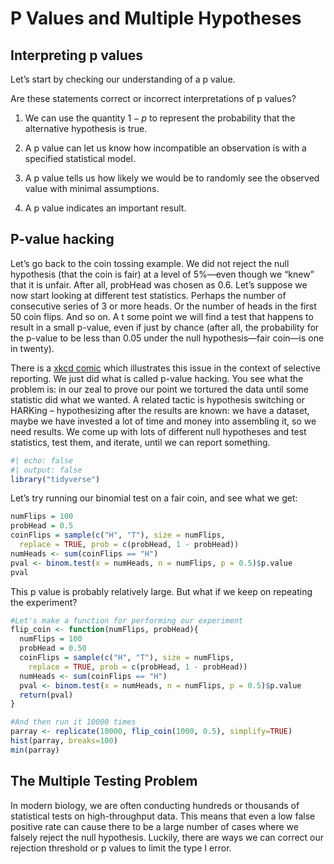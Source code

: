 # P Values and Multiple Hypotheses

## Interpreting p values

Let's start by checking our understanding of a p value.

::: {.callout-caution appearance="simple" icon="false"}
Are these statements correct or incorrect interpretations of p values?

1.  We can use the quantity $1-p$ to represent the probability that the alternative hypothesis is true.

2.  A p value can let us know how incompatible an observation is with a specified statistical model.

3.  A p value tells us how likely we would be to randomly see the observed value with minimal assumptions.

4.  A p value indicates an important result.
:::

## P-value hacking

Let’s go back to the coin tossing example. We did not reject the null hypothesis (that the coin is fair) at a level of 5%—even though we “knew” that it is unfair. After all, probHead was chosen as 0.6. Let’s suppose we now start looking at different test statistics. 
Perhaps the number of consecutive series of 3 or more heads. Or the number of heads in the first 50 coin flips. 
And so on. A
t some point we will find a test that happens to result in a small p-value, even if just by chance (after all, the probability for the p-value to be less than 0.05 under the null hypothesis—fair coin—is one in twenty).

There is a [xkcd comic](http://xkcd.com/882) which illustrates this issue in the context of selective reporting. We just did what is called p-value hacking. You see what the problem is: in our zeal to prove our point we tortured the data until some statistic did what we wanted. A related tactic is hypothesis switching or HARKing – hypothesizing after the results are known: we have a dataset, maybe we have invested a lot of time and money into assembling it, so we need results. We come up with lots of different null hypotheses and test statistics, test them, and iterate, until we can report something.

```r
#| echo: false
#| output: false
library("tidyverse")
```

Let's try running our binomial test on a fair coin, and see what we get:

```r
numFlips = 100
probHead = 0.5
coinFlips = sample(c("H", "T"), size = numFlips,
  replace = TRUE, prob = c(probHead, 1 - probHead))
numHeads <- sum(coinFlips == "H")
pval <- binom.test(x = numHeads, n = numFlips, p = 0.5)$p.value
pval
```
This p value is probably relatively large. 
But what if we keep on repeating the experiment?

```r
#Let's make a function for performing our experiment
flip_coin <- function(numFlips, probHead){
  numFlips = 100
  probHead = 0.50
  coinFlips = sample(c("H", "T"), size = numFlips,
    replace = TRUE, prob = c(probHead, 1 - probHead))
  numHeads <- sum(coinFlips == "H")
  pval <- binom.test(x = numHeads, n = numFlips, p = 0.5)$p.value
  return(pval)
}

#And then run it 10000 times
parray <- replicate(10000, flip_coin(1000, 0.5), simplify=TRUE)
hist(parray, breaks=100)
min(parray)
```

## The Multiple Testing Problem

In modern biology, we are often conducting hundreds or thousands of statistical tests on high-throughput data. 
This means that even a low false positive rate can cause there to be a large number of cases where we falsely reject the null hypothesis. 
Luckily, there are ways we can correct our rejection threshold or p values to limit the type I error. 
